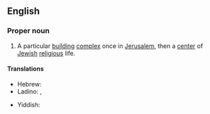 ==English==
{{wikipedia}}

===Proper noun===
{{en-proper noun|head=the [[temple|Temple]] in [[Jerusalem]]}}

# A particular [[building]] [[complex]] once in [[Jerusalem]], then a [[center]] of [[Jewish]] [[religious]] life.

====Translations====
{{trans-top|Temple in Jerusalem}}
* Hebrew: {{t+|he|בֵּית הַמִּקְדָּשׁ|f|sc=Hebr}}
* Ladino: {{t|lad|Bet Amikdash}}, {{t|lad|Templo de Yerushalayim}}
{{trans-mid}}
* Yiddish: {{t|yi|בית המקדש|sc=Hebr}}
{{trans-bottom}}